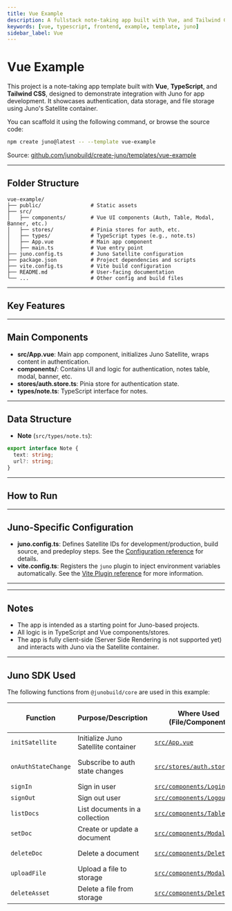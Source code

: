 ```yaml
---
title: Vue Example
description: A fullstack note-taking app built with Vue, and Tailwind CSS using Juno for authentication, data, and file storage.
keywords: [vue, typescript, frontend, example, template, juno]
sidebar_label: Vue
---
```


# Vue Example

This project is a note-taking app template built with **Vue**, **TypeScript**, and **Tailwind CSS**, designed to demonstrate integration with Juno for app development. It showcases authentication, data storage, and file storage using Juno's Satellite container.

You can scaffold it using the following command, or browse the source code:

```bash
npm create juno@latest -- --template vue-example
```

Source: [github.com/junobuild/create-juno/templates/vue-example](https://github.com/junobuild/create-juno/tree/main/templates/vue-example)

---

## Folder Structure

```
vue-example/
├── public/                # Static assets
├── src/
│   ├── components/        # Vue UI components (Auth, Table, Modal, Banner, etc.)
│   ├── stores/            # Pinia stores for auth, etc.
│   ├── types/             # TypeScript types (e.g., note.ts)
│   ├── App.vue            # Main app component
│   ├── main.ts            # Vue entry point
├── juno.config.ts         # Juno Satellite configuration
├── package.json           # Project dependencies and scripts
├── vite.config.ts         # Vite build configuration
├── README.md              # User-facing documentation
└── ...                    # Other config and build files
```

---

## Key Features


<KeyFeatures />

---

## Main Components

- **src/App.vue**: Main app component, initializes Juno Satellite, wraps content in authentication.
- **components/**: Contains UI and logic for authentication, notes table, modal, banner, etc.
- **stores/auth.store.ts**: Pinia store for authentication state.
- **types/note.ts**: TypeScript interface for notes.

---

## Data Structure

- **Note** (`src/types/note.ts`):

```ts
export interface Note {
  text: string;
  url?: string;
}
```

---

## How to Run


<HowToStart />


<CreateSatellite />


<HowToRun />

---

## Juno-Specific Configuration

- **juno.config.ts**: Defines Satellite IDs for development/production, build source, and predeploy steps. See the [Configuration reference](../../reference/configuration.mdx) for details.
- **vite.config.ts**: Registers the `juno` plugin to inject environment variables automatically. See the [Vite Plugin reference](../../reference/plugins.mdx#vite-plugin) for more information.

---


<ProdDeploy />

---

## Notes

- The app is intended as a starting point for Juno-based projects.
- All logic is in TypeScript and Vue components/stores.
- The app is fully client-side (Server Side Rendering is not supported yet) and interacts with Juno via the Satellite container.

---

## Juno SDK Used

The following functions from `@junobuild/core` are used in this example:

| Function            | Purpose/Description                 | Where Used (File/Component)                                                                                                       | Juno Docs/Source Reference                                                                    |
| ------------------- | ----------------------------------- | --------------------------------------------------------------------------------------------------------------------------------- | --------------------------------------------------------------------------------------------- |
| `initSatellite`     | Initialize Juno Satellite container | [`src/App.vue`](https://github.com/junobuild/create-juno/blob/main/templates/vue-example/src/App.vue)                             | [Initialization](../../setup-the-sdk#initialization)                                          |
| `onAuthStateChange` | Subscribe to auth state changes     | [`src/stores/auth.store.ts`](https://github.com/junobuild/create-juno/blob/main/templates/vue-example/src/stores/auth.store.ts)   | [Listening to Auth Changes](../../build/authentication/development#listening-to-auth-changes) |
| `signIn`            | Sign in user                        | [`src/components/Login.vue`](https://github.com/junobuild/create-juno/blob/main/templates/vue-example/src/components/Login.vue)   | [Sign-in](../../build/authentication/development#sign-in)                                     |
| `signOut`           | Sign out user                       | [`src/components/Logout.vue`](https://github.com/junobuild/create-juno/blob/main/templates/vue-example/src/components/Logout.vue) | [Sign-out](../../build/authentication/development#sign-out)                                   |
| `listDocs`          | List documents in a collection      | [`src/components/Table.vue`](https://github.com/junobuild/create-juno/blob/main/templates/vue-example/src/components/Table.vue)   | [List documents](../../build/datastore/development#list-documents)                            |
| `setDoc`            | Create or update a document         | [`src/components/Modal.vue`](https://github.com/junobuild/create-juno/blob/main/templates/vue-example/src/components/Modal.vue)   | [Add a document](../../build/datastore/development#add-a-document)                            |
| `deleteDoc`         | Delete a document                   | [`src/components/Delete.vue`](https://github.com/junobuild/create-juno/blob/main/templates/vue-example/src/components/Delete.vue) | [Delete a document](../../build/datastore/development#delete-a-document)                      |
| `uploadFile`        | Upload a file to storage            | [`src/components/Modal.vue`](https://github.com/junobuild/create-juno/blob/main/templates/vue-example/src/components/Modal.vue)   | [Upload file](../../build/storage/development#upload-file)                                    |
| `deleteAsset`       | Delete a file from storage          | [`src/components/Delete.vue`](https://github.com/junobuild/create-juno/blob/main/templates/vue-example/src/components/Delete.vue) | [Delete asset](../../build/storage/development#delete-asset)                                  |

